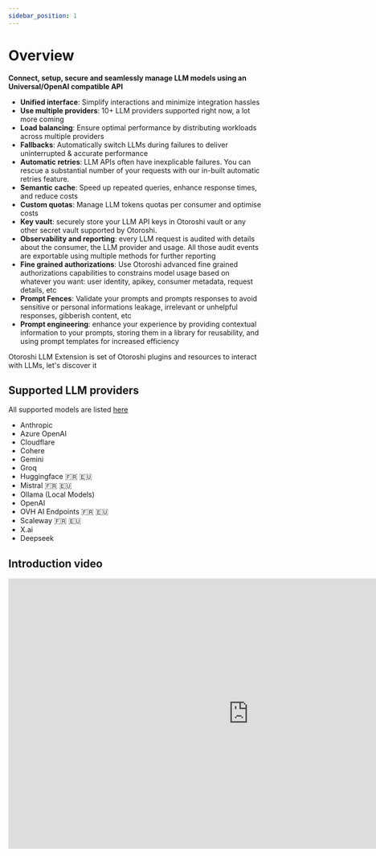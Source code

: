 ```yaml
---
sidebar_position: 1
---
```



# Overview

**Connect, setup, secure and seamlessly manage LLM models using an Universal/OpenAI compatible API**

  - **Unified interface**: Simplify interactions and minimize integration hassles
  - **Use multiple providers**: 10+ LLM providers supported right now, a lot more coming
  - **Load balancing**: Ensure optimal performance by distributing workloads across multiple providers
  - **Fallbacks**: Automatically switch LLMs during failures to deliver uninterrupted & accurate performance
  - **Automatic retries**: LLM APIs often have inexplicable failures. You can rescue a substantial number of your requests with our in-built automatic retries feature.
  - **Semantic cache**: Speed up repeated queries, enhance response times, and reduce costs
  - **Custom quotas**: Manage LLM tokens quotas per consumer and optimise costs
  - **Key vault**: securely store your LLM API keys in Otoroshi vault or any other secret vault supported by Otoroshi.
  - **Observability and reporting**: every LLM request is audited with details about the consumer, the LLM provider and usage. All those audit events are exportable using multiple methods for further reporting
  - **Fine grained authorizations**: Use Otoroshi advanced fine grained authorizations capabilities to constrains model usage based on whatever you want: user identity, apikey, consumer metadata, request details, etc
  - **Prompt Fences**: Validate your prompts and prompts responses to avoid sensitive or personal informations leakage, irrelevant or unhelpful responses, gibberish content, etc
  - **Prompt engineering**: enhance your experience by providing contextual information to your prompts, storing them in a library for reusability, and using prompt templates for increased efficiency

Otoroshi LLM Extension is set of Otoroshi plugins and resources to interact with LLMs, let's discover it

## Supported LLM providers

All supported models are listed [here](/docs/providers)

* Anthropic 
* Azure OpenAI
* Cloudflare
* Cohere
* Gemini
* Groq
* Huggingface 🇫🇷 🇪🇺
* Mistral 🇫🇷 🇪🇺
* Ollama (Local Models)
* OpenAI
* OVH AI Endpoints 🇫🇷 🇪🇺
* Scaleway 🇫🇷 🇪🇺
* X.ai
* Deepseek

## Introduction video

<iframe width="956" height="538" src="https://www.youtube.com/embed/M8sA9xuE3gs?si=nSB80iS1Et9Q3eIT" title="YouTube video player" frameborder="0" allow="accelerometer; autoplay; clipboard-write; encrypted-media; gyroscope; picture-in-picture; web-share" referrerpolicy="strict-origin-when-cross-origin" allowfullscreen></iframe>

